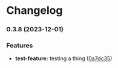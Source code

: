# Changelog


### 0.3.8 (2023-12-01)


### Features

* **test-feature:** testing a thing ([0a7dc35](https://github.com/tejas-encora/IO-Component-Library/commit/0a7dc35206c7ceebb9ce4253633208a3fae15501))

